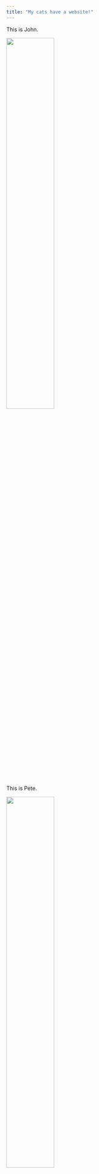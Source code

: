 ```yaml
---
title: "My cats have a website!"
---
```


This is John.

<img src="files/john.png" style="width:50%">

This is Pete.

<img src="files/pete.png" style="width:50%">

They are brothers!

<img src="files/brother_kitties.jpg" style="width:50%">